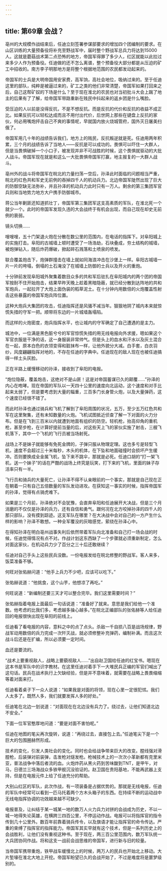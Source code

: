 ```yaml
---
---
---
```

title: 第69章 会战？
---



亳州的大规模作战结束后，任迪立刻签署参谋部要求的增加四个团编制的要求。在山区训练的大量预备役将补充至野战军中，届时整个野战军总兵力将达到15000人。这就是蘑菇战术第二点恐怖的地方，帝国军得罪了多少人，红区就能以此拉过来多少人作为预备役。任迪做的还不怎么离谱，整个预备役大部分都是从压迫的矿工中招收的。南方李子明那地方是将整个根据地范围的农民都发动起来的。

帝国军的士兵是大明帝国用安家费，高军饷，高社会地位，吸纳过来的。至于任迪这里的部队，纯粹是被逼过来的，矿工之类的他们非常清楚，帝国军如果打回来之后，自己这帮矿奴的下场是什么？至于现在淮北的农民也对当初批斗大会上踹了地主的后果有了了解，给帝国军带路重新在贱民中抖起来的返乡团是什么嘴脸。

受压迫的人以前是没得反抗，不是不想反抗。而是反抗的代价和反抗的收益不成正比。如果反抗可以轻松达成而且不用付出代价，后世网上那些在键盘上反抗的家伙，何必用嘴炮抨击自己不爽的事情呢，早就国内放火烧城管府，国外灭日屠美扫俄了。

帝国军用几十年的战绩告诉我们，地方上的贱民，反抗叛逆就是死。任迪用两年积累，三个月的战绩告诉了当地人——反抗是可以成功的。畏惧可以吓住一大群人，但是当畏惧破掉一个小口子，被发现并非不可战胜的时候，这个畏惧就驱动的大批人战斗。帝国军现在就是和这么一大批畏惧帝国军打赢，地主报复的一大群人战斗。

亳州外的战斗将帝国军在皖北的力量扫荡一空后，孙泽此时面临的问题相当严重，皖北的红色共和军史无前例的吞掉四千人的机动兵力。北边帝国军陡然出现了巨大的防御空缺无法弥补，并且孙泽的机动兵力此时只有一万人。剩余的第三集团军官兵则和当地势力地方大户携手防御城市。

蒋公当年剿匪还知道抓壮丁，帝国军第三集团军这支高素质的军队，在淮北死一个就少一个。此时的帝国军发现久违的大会战终于有机会出现，而自己现在却史无前例的衰弱。

镜头切换……

嗖嗖嗖，五十门架退火炮在分散在数公里的范围内，在电话的指挥下。对阜阳城上的实施打击。阜阳的古城墙上顿时遭受了一场浩劫，石块叠成，夯土结构的城墙，被炮弹钻入，随后炸药爆破，掀起碎石溅落和土喷泉的喷发。

联合覆盖炮击下，炮弹群撞击在墙上就如同海浪冲击在沙堡上一样。阜阳古城墙一片一片的垮塌，倒塌的土石淹没了在城墙上防御的士兵以及开火的重炮。

十分钟前发现阜阳城外聚集着数目众多的共和军后驻扎在阜阳城内的两个团的帝国军按耐不住开始炮击，结果早昨天晚上趁着黑暗隐蔽，就已经分散到达阵地的共和军炮兵，一起拉开了大炮上面伪装的稻草泥土。在十分钟内用数倍的火炮覆盖性射击这些暴露的帝国军炮兵阵位置。

这种大炮兵大集团的攻击，任迪指挥还是风骚不减当年。狠狠地阴了城内本来就惊慌失措的守军一把。顺带将东边的一片城墙轰塌陷。

而这样的火炮密度，炮兵指挥水平，也让城内的守军确定了自己遭遇的是主力。

城池中，一位满是黑色脏兮兮的军官惊慌失措的用无线电报向外求援，嗯如果这个军官衣服是干净的话，这一身服装非常帅气。但是头上的血水和汗水以及灰土混合在一起，原本白色的衣领变得和脏抹布一样，让他外貌分大减。白手套，白衣羽纱，风度翩翩指挥对地的，不存在任迪的字典中。任迪现在的敌人现在也被任迪搞得一样土头灰脸。

正在半路上缓慢移动的孙泽，接收到了阜阳的电报。

“炮位隐蔽，覆盖炮击，这绝对不是山匪！这是对帝国蓄谋已久的颠覆……”孙泽的内心在咆哮。现在帝国的军队以一天四十公里的速度向北运动，这个速度和对手比起来太弱了，但是要考虑到大量的辎重，三百多门长身管火炮，以及大量弹药，这个速度已经很不错了。

而此时孙泽也通过骑兵和飞机了解到了阜阳周围的状况，五万，至少五万红色共和军在这里聚集，还有未知数量的火炮。飞机试图抵近侦查了解一下对面的火力分布。但是在飞到三百米以内就遭到地面有组织的防空。轻机枪，抬高仰角的重机枪，甚至步枪，在计算好提前当量的后，对这些天上飞的家伙实施了射击，三艘飞机落下，其中一个飞机的飞行员被当场射死。

战场上不是妹子就能够有免死金牌的，子弹只服从物理定理。这也多亏是轻型飞机，速度不会超过三十米每秒，木头的机体，在下坠和地面碰撞时会损坏产生缓冲。否则要换成全金属飞机，坠下来不跳伞，那就是必死。任迪口胡的“打一架飞机，送一个妹子”的话在严酷的战场上终究是玩笑，打下来的飞机，里面的妹子存活率只有一半。

飞行员和骑兵的大量死亡，让孙泽不得不认亲眼前的一个事实，那就是自己现在正在朝着一只有自己五倍数量的军队发动进攻。在获知这一事实的时候，指挥帝国军的孙泽，觉得有点骑虎难下。

如果是三个月前，孙泽绝对不会犹豫，会直奔阜阳和任迪展开大决战，但是三个月消磨的不仅仅是孙泽的兵力，还有自信和勇气。跟何况在北方咬掉孙泽的四千人的那只部队，没有摸到踪迹。这支军队在哪里？在大决战中会对自己的一方产生什么样的影响？孙泽不敢想。一种全军覆没的灰暗感觉，萦绕在孙泽心中。

在得知孙泽在明白亳州战事失利后依然带着军队向北准备和自己打一场会战的时候，任迪觉得情况有点不对。作战计划这东西缺了一个步骤就必须重新制定，怎么对面这家伙，在机动兵力少了百分之三十后还敢继续？

任迪对自己手头上这些民兵没数。一份电报发给在皖北修整的野战军。客人来多，饭菜准备不够。

何旺对张佑赫问道：“他手上兵力不少吧，应该可以吃下。”

张佑赫说道：“他挑食，这个山芋，他想凉了再吃。”

何旺说道：“新编制还要三天才可以整合完毕。我们这里需要时间？”

张佑赫指着电报上面最后一句话说道：“准备好了就来。意思是我们给他一个准数。他考虑的比我们多，考虑越多操心越多。”在皖北正编部队的张佑赫等人给任迪回的电报很快出现在阜阳的前线上。

任迪看了看电报的内容，意料之中的点了点头。杀敌一千自损八百是战场规律，野战军动用数倍的兵力完成一次歼灭战，就必须修整补充弹药，编制补满。而且这次战斗后还是在扩编，所以必须要一定时间。

血还是要流的。

“战术上要重视敌人，战略上要藐视敌人……”出自赵卫国给任迪的红宝书。嗯现在这本书是军队中的识字教材。在这里任迪对着手下一大堆民兵正编的军官们喊出了这句话。民兵在战术执行上欠缺经验，但是并不意味着，就需要在战略上畏畏缩缩等着对面来打。

任迪看着桌子下一众人说道：“如果我是对面的将领，现在心里一定很犯怵。我们人太多了。既然人多，我们就要发挥人多的好处。”

任迪笔在北边一划说道：“对面现在在北边没有兵力了。绕过去，让他们知道北边不安全。”

下面一位军官憨厚地问道：“要是对面不害怕呢。”

任迪在地图的笔尖再次旋转，说道：“再绕过去，直接包上去。”任迪笔尖下是一个巨大的包围圈赫然形成。

技术的变化，引发人类社会的变化。同时也会给战争带来巨大的改变。膛线强对滑膛枪，后装弹对前装弹，击发枪对燧发枪。枪械技术上的一次次小革新都有克里米亚，普法战争中落后者流的血。火炮炸药从黑火药到苦味酸到TNT，是甲午，对马，日德兰三场海战众多铁甲舰沉没验证的。赵卫国在贵阳基地，不能再武器上支持，但是在电报元件上给了任迪充分的帮助。

大别山红区的军队，此次作战，有一项装备是占据优势的。那就是无线电报，任迪的军队中经常可以看到一匹马托着两个方木头箱子的东西。在持续不断的运动战中无线电指挥协调的功效越来越不可缺少。

电报普及，让纠结于某一城某一地的数万人火力兵力对拼的会战成为历史，不以一城一地得失论英雄，在横跨三四百公里，不停运动作战。电报可以将指挥官的指令传到几十公里外。数百年前靠着骑兵传令，以及旗语才能让指挥官的命令传达。严重的束缚了指挥官的指挥能力。帝国军其实早就有这个技术，但是一系列历史上的会战胜利，让他们没有重视这种书。至于现在，两三百公里范围内，数万军队统一大兵团协同作战。将和这支一战前会战思维的帝国军，进行新与旧的较量。

当帝国军携带重炮，铁甲战车缓慢北上的时候，两万人的民兵也开始北上移动。大片堑壕在淮北大地上开挖。帝国军盼望已久的会战开始了，不过是难度将是噩梦级别的。